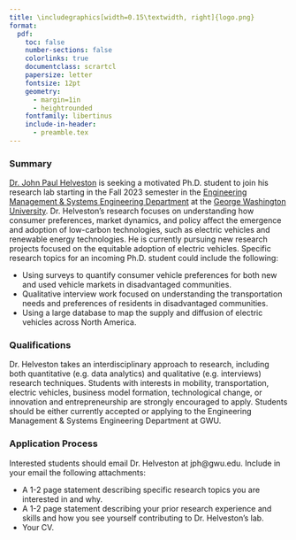 ```yaml
---
title: \includegraphics[width=0.15\textwidth, right]{logo.png}
format:
  pdf:
    toc: false
    number-sections: false
    colorlinks: true
    documentclass: scrartcl
    papersize: letter
    fontsize: 12pt
    geometry:
      - margin=1in
      - heightrounded
    fontfamily: libertinus
    include-in-header:
      - preamble.tex
---
```


\vspace{-120pt}

\begin{center}
\Large{\textbf{Ph.D Student Position}}
\end{center}

### Summary

[Dr. John Paul Helveston](https://jhelvy.com/) is seeking a motivated Ph.D. student to join his research lab starting in the Fall 2023 semester in the [Engineering Management & Systems Engineering Department](https://www.emse.seas.gwu.edu/) at the [George Washington University](https://www.gwu.edu/). Dr. Helveston's research focuses on understanding how consumer preferences, market dynamics, and policy affect the emergence and adoption of low-carbon technologies, such as electric vehicles and renewable energy technologies. He is currently pursuing new research projects focused on the equitable adoption of electric vehicles. Specific research topics for an incoming Ph.D. student could include the following:

- Using surveys to quantify consumer vehicle preferences for both new and used vehicle markets in disadvantaged communities.
- Qualitative interview work focused on understanding the transportation needs and preferences of residents in disadvantaged communities.
- Using a large database to map the supply and diffusion of electric vehicles across North America.

### Qualifications

Dr. Helveston takes an interdisciplinary approach to research, including both quantitative (e.g. data analytics) and qualitative (e.g. interviews) research techniques. Students with interests in mobility, transportation, electric vehicles, business model formation, technological change, or innovation and entrepreneurship are strongly encouraged to apply. Students should be either currently accepted or applying to the Engineering Management & Systems Engineering Department at GWU.

### Application Process

Interested students should email Dr. Helveston at jph@gwu.edu. Include in your email the following attachments:

- A 1-2 page statement describing specific research topics you are interested in and why.
- A 1-2 page statement describing your prior research experience and skills and how you see yourself contributing to Dr. Helveston's lab.
- Your CV.
